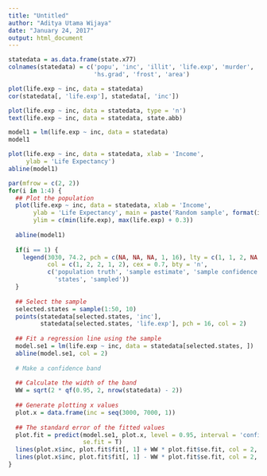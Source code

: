 ```yaml
---
title: "Untitled"
author: "Aditya Utama Wijaya"
date: "January 24, 2017"
output: html_document
---
```


```r
statedata = as.data.frame(state.x77)
colnames(statedata) = c('popu', 'inc', 'illit', 'life.exp', 'murder',
                        'hs.grad', 'frost', 'area')

plot(life.exp ~ inc, data = statedata)
cor(statedata[, 'life.exp'], statedata[, 'inc'])

plot(life.exp ~ inc, data = statedata, type = 'n')
text(life.exp ~ inc, data = statedata, state.abb)

model1 = lm(life.exp ~ inc, data = statedata)
model1

plot(life.exp ~ inc, data = statedata, xlab = 'Income',
     ylab = 'Life Expectancy')
abline(model1)

par(mfrow = c(2, 2))
for(i in 1:4) {
  ## Plot the population
  plot(life.exp ~ inc, data = statedata, xlab = 'Income',
       ylab = 'Life Expectancy', main = paste('Random sample', format(i)),
       ylim = c(min(life.exp), max(life.exp) + 0.3))
  
  abline(model1)
  
  if(i == 1) {
    legend(3030, 74.2, pch = c(NA, NA, NA, 1, 16), lty = c(1, 1, 2, NA, NA),
           col = c(1, 2, 2, 1, 2), cex = 0.7, bty = 'n',
           c('population truth', 'sample estimate', 'sample confidence band',
             'states', 'sampled'))
  }
  
  ## Select the sample
  selected.states = sample(1:50, 10)
  points(statedata[selected.states, 'inc'],
         statedata[selected.states, 'life.exp'], pch = 16, col = 2)
  
  ## Fit a regression line using the sample
  model.se1 = lm(life.exp ~ inc, data = statedata[selected.states, ])
  abline(model.se1, col = 2)
  
  # Make a confidence band
  
  ## Calculate the width of the band
  WW = sqrt(2 * qf(0.95, 2, nrow(statedata) - 2))
  
  ## Generate plotting x values
  plot.x = data.frame(inc = seq(3000, 7000, 1))
  
  ## The standard error of the fitted values
  plot.fit = predict(model.se1, plot.x, level = 0.95, interval = 'confidence',
                     se.fit = T)
  lines(plot.x$inc, plot.fit$fit[, 1] + WW * plot.fit$se.fit, col = 2, lty = 2)
  lines(plot.x$inc, plot.fit$fit[, 1] - WW * plot.fit$se.fit, col = 2, lty = 2)
}
```
